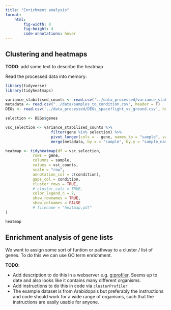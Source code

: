 ```yaml
---
title: "Enrichment analysis"
format:
    html:
        fig-width: 8
        fig-height: 4
        code-annotations: hover
---
```


## Clustering and heatmaps

**TODO**: add some text to describe the heatmap 

Read the processed data into memory:

```R
library(tidyverse)
library(tidyheatmaps)

variance_stabilised_counts <- read.csv('../data_processed/variance_stabilized_dataset.csv')
metadata <- read.csv("../data/samples_to_condition.csv", header = T)
DEGs <- read.csv('../data_processed/DEGs_spaceflight_vs_ground.csv', header = T)

selection <- DEGs$genes

vsc_selection <- variance_stabilised_counts %>% 
                    filter(gene %in% selection) %>%
                    pivot_longer(cols = - gene, names_to = "sample", values_to = "vst_counts") %>% 
                    merge(metadata, by.x = "sample", by.y = "sample_name") 
```

```R
heatmap <- tidyheatmap(df = vsc_selection,
            rows = gene,
            columns = sample,
            values = vst_counts,
            scale = "row",
            annotation_col = c(condition),
            gaps_col = condition,
            cluster_rows = TRUE,
            # cluster_cols = TRUE,
            color_legend_n = 7,
            show_rownames = TRUE,
            show_colnames = FALSE
            # filename = "heatmap.pdf"
)

heatmap
```

## Enrichment analysis of gene lists

We want to assign some sort of funtion or pathway to a cluster / list of genes. To do this we can use GO term enrichment.

**TODO**:

- Add description to do this in a webserver e.g. [g:profiler](http://biit.cs.ut.ee/gprofiler/gost). Seems up to date and also looks like it contains many different organisms. 
- Add instructions to do this in code via `clusterProfiler`
- The example dataset is from Arabidopsis but preferably the instructions and code should work for a wide range of organisms, such that the instructions are easily usable for anyone. 